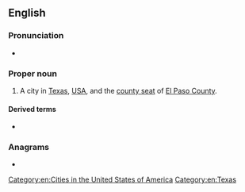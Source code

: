 ==English==
{{wikipedia}}

===Pronunciation===
* {{IPA|/ɛlˈpæsoʊ/|lang=en}}

===Proper noun===
{{en-proper noun|head=El Paso}}

# A city in [[Texas]], [[USA]], and the [[county seat]] of [[El Paso County]].

====Derived terms====
* {{l|en|El Paso County}}

===Anagrams===
* {{l|en|aslope}}

[[Category:en:Cities in the United States of America]]
[[Category:en:Texas]]